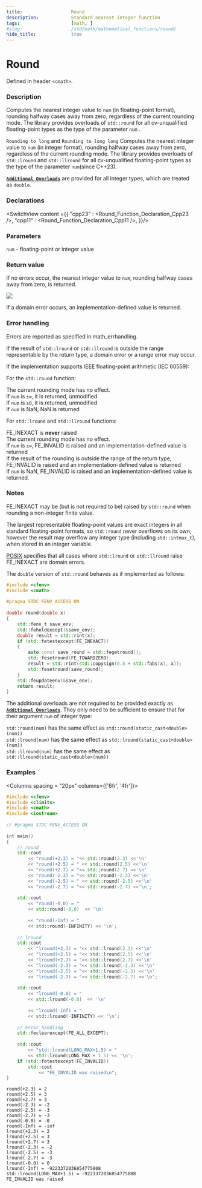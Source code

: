 ```yaml
---
title:                  Round
description:            Standard nearest integer function
tags:                   [math, ]
#slug:                  /std/math/mathematical_functions/round/
hide_title:             true
---
```




# Round

Defined in header `<cmath>`.

### Description
Computes the nearest integer value to `num` (in floating-point format), rounding halfway cases away from zero, regardless of the current rounding mode. 
The library provides overloads of `std::round` for all cv-unqualified floating-point types as the type of the parameter `num` <Since v='cpp23'></Since>.

`Rounding to long` and `Rounding to long long` Computes the nearest integer value to `num` (in integer format), 
rounding halfway cases away from zero, regardless of the current rounding mode. 
The library provides overloads of `std::lround` and `std::llround` for all cv-unqualified floating-point types as the type of the parameter `num`(since C++23). 

<a href='#declarations'><code><b>Additional Overloads</b></code></a> are provided for all integer types, which are treated as `double`.


### Declarations

<SwitchView content ={{
    "cpp23" : <Round_Function_Declaration_Cpp23 />,
    "cpp11" : <Round_Function_Declaration_Cpp11 />,
}}/>


### Parameters
 
`num` - floating-point or integer value

### Return value

If no errors occur, the nearest integer value to `num`, rounding halfway cases away from zero, is returned.

<Image maxheight={300}
        src="/img/doc/math/round/math-round_away_zero.svg"
    />

If a domain error occurs, an implementation-defined value is returned.

### Error handling

Errors are reported as specified in math_errhandling.

If the result of `std::lround` or `std::llround` is outside the range representable by the return type, a domain error or a range error may occur.

If the implementation supports IEEE floating-point arithmetic (IEC 60559):

For the `std::round` function:

The current rounding mode has no effect.<br/>
If `num` is `±∞`, it is returned, unmodified<br/>
If `num` is `±0`, it is returned, unmodified<br/>
If `num` is NaN, NaN is returned<br/>

For `std::lround` and `std::llround` functions:

FE_INEXACT is **never** raised <br/>
The current rounding mode has no effect.<br/>
If `num` is `±∞`, FE_INVALID is raised and an implementation-defined value is returned<br/>
If the result of the rounding is outside the range of the return type, FE_INVALID is raised and an implementation-defined value is returned<br/>
If `num` is NaN, FE_INVALID is raised and an implementation-defined value is returned.<br/>

### Notes

FE_INEXACT may be (but is not required to be) raised by `std::round` when rounding a non-integer finite value.

The largest representable floating-point values are exact integers in all standard floating-point formats, so `std::round` never overflows on its own;
 however the result may overflow any integer type (including `std::intmax_t`), when stored in an integer variable.

[POSIX](https://pubs.opengroup.org/onlinepubs/9699919799/functions/lround.html) 
specifies that all cases where `std::lround` or `std::llround` raise FE_INEXACT are domain errors.

The `double` version of `std::round` behaves as if implemented as follows:
```cpp
#include <cfenv>
#include <cmath>
 
#pragma STDC FENV_ACCESS ON
 
double round(double x)
{
    std::fenv_t save_env;
    std::feholdexcept(&save_env);
    double result = std::rint(x);
    if (std::fetestexcept(FE_INEXACT))
    {
        auto const save_round = std::fegetround();
        std::fesetround(FE_TOWARDZERO);
        result = std::rint(std::copysign(0.5 + std::fabs(x), x));
        std::fesetround(save_round);
    }
    std::feupdateenv(&save_env);
    return result;
}
```

The additional overloads are not required to be provided exactly as <a href='#declarations'><code><b>Additional Overloads</b></code></a>. 
They only need to be sufficient to ensure that for their argument `num` of integer type:

`std::round(num)` has the same effect as `std::round(static_cast<double>(num))` <br/>
`std::lround(num)` has the same effect as `std::lround(static_cast<double>(num))`<br/>
`std::llround(num)` has the same effect as `std::llround(static_cast<double>(num))`<br/>

### Examples



<Columns spacing = "20px" columns={['6fr', '4fr']}>
<div>

```cpp
#include <cfenv>
#include <climits>
#include <cmath>
#include <iostream>
 
// #pragma STDC FENV_ACCESS ON
 
int main()
{
    // round
    std::cout 
        << "round(+2.3) = "<< std::round(2.3) <<'\n'
        << "round(+2.5) = " << std::round(2.5) <<'\n'
        << "round(+2.7) = "<< std::round(2.7) <<'\n'
        << "round(-2.3) = "<< std::round(-2.3) <<'\n'
        << "round(-2.5) = " << std::round(-2.5) <<'\n'
        << "round(-2.7) = "<< std::round(-2.7) <<'\n';
 
    std::cout 
        << "round(-0.0) = " 
        << std::round(-0.0)  << '\n'
        
        << "round(-Inf) = " 
        << std::round(-INFINITY) << '\n';
 
    // lround
    std::cout 
        << "lround(+2.3) = "<< std::lround(2.3) <<'\n'
        << "lround(+2.5) = "<< std::lround(2.5) <<'\n'
        << "lround(+2.7) = "<< std::lround(2.7) <<'\n'
        << "lround(-2.3) = "<< std::lround(-2.3) <<'\n'
        << "lround(-2.5) = "<< std::lround(-2.5) <<'\n'
        << "lround(-2.7) = "<< std::lround(-2.7) <<'\n';
 
    std::cout 
        << "lround(-0.0) = " 
        << std::lround(-0.0)  << '\n'
        
        << "lround(-Inf) = " 
        << std::lround(-INFINITY) << '\n';
 
    // error handling
    std::feclearexcept(FE_ALL_EXCEPT);
 
    std::cout 
        << "std::lround(LONG_MAX+1.5) = "
        << std::lround(LONG_MAX + 1.5) << '\n';
    if (std::fetestexcept(FE_INVALID))
        std::cout 
            << "FE_INVALID was raised\n";
}

```

</div>

<div>

```plaintext title="Possible Result"
round(+2.3) = 2  
round(+2.5) = 3  
round(+2.7) = 3
round(-2.3) = -2  
round(-2.5) = -3  
round(-2.7) = -3
round(-0.0) = -0
round(-Inf) = -inf
lround(+2.3) = 2  
lround(+2.5) = 3  
lround(+2.7) = 3
lround(-2.3) = -2  
lround(-2.5) = -3  
lround(-2.7) = -3
lround(-0.0) = 0
lround(-Inf) = -9223372036854775808
std::lround(LONG_MAX+1.5) = -9223372036854775808
FE_INVALID was raised
```

</div>
</Columns>
